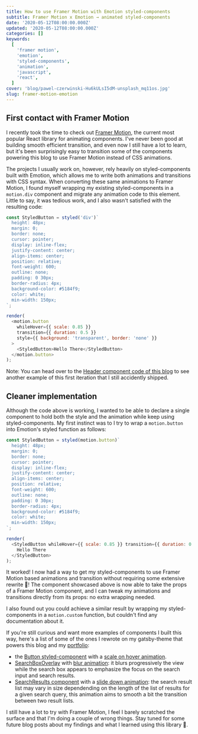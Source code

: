 ```yaml
---
title: How to use Framer Motion with Emotion styled-components
subtitle: Framer Motion x Emotion → animated styled-components
date: '2020-05-12T08:00:00.000Z'
updated: '2020-05-12T08:00:00.000Z'
categories: []
keywords:
  [
    'framer motion',
    'emotion',
    'styled-components',
    'animation',
    'javascript',
    'react',
  ]
cover: 'blog/pawel-czerwinski-Hu6kULsI5dM-unsplash_mq11os.jpg'
slug: framer-motion-emotion
---
```


## First contact with Framer Motion

I recently took the time to check out [Framer Motion](https://www.framer.com/motion/), the current most popular React library for animating components. I've never been good at building smooth efficient transition, and even now I still have a lot to learn, but it's been surprisingly easy to transition some of the components powering this blog to use Framer Motion instead of CSS animations.

The projects I usually work on, however, rely heavily on styled-components built with Emotion, which allows me to write both animations and transitions with CSS syntax.
When converting these same animations to Framer Motion, I found myself wrapping my existing styled-components in a `motion.div` component and migrate any animation code to this element. Little to say, it was tedious work, and I also wasn't satisfied with the resulting code:

```js live
const StyledButton = styled('div')`
  height: 48px;
  margin: 0;
  border: none;
  cursor: pointer;
  display: inline-flex;
  justify-content: center;
  align-items: center;
  position: relative;
  font-weight: 600;
  outline: none;
  padding: 0 30px;
  border-radius: 4px;
  background-color: #5184f9;
  color: white;
  min-width: 150px;
`;

render(
  <motion.button
    whileHover={{ scale: 0.85 }}
    transition={{ duration: 0.5 }}
    style={{ background: 'transparent', border: 'none' }}
  >
    <StyledButton>Hello There</StyledButton>
  </motion.button>
);
```

<Callout variant="info">

Note: You can head over to the [Header component code of this blog](https://github.com/MaximeHeckel/gatsby-theme-maximeheckel/commit/6445fcdbb76a49081b4391b42ec8a24e6c387315#diff-f56a115185fe156c022628a0ce949fadR27) to see another example of this first iteration that I still accidently shipped.

</Callout>

## Cleaner implementation

Although the code above is working, I wanted to be able to declare a single component to hold both the style and the animation while keep using styled-components. My first instinct was to I try to wrap a `motion.button` into Emotion's styled function as follows:

```js live
const StyledButton = styled(motion.button)`
  height: 48px;
  margin: 0;
  border: none;
  cursor: pointer;
  display: inline-flex;
  justify-content: center;
  align-items: center;
  position: relative;
  font-weight: 600;
  outline: none;
  padding: 0 30px;
  border-radius: 4px;
  background-color: #5184f9;
  color: white;
  min-width: 150px;
`;

render(
  <StyledButton whileHover={{ scale: 0.85 }} transition={{ duration: 0.5 }}>
    Hello There
  </StyledButton>
);
```

It worked! I now had a way to get my styled-components to use Framer Motion based animations and transition without requiring some extensive rewrite 🎉! The component showcased above is now able to take the props of a Framer Motion component, and I can tweak my animations and transitions directly from its props: no extra wrapping needed.

<Callout variant="info">

I also found out you could achieve a similar result by wrapping my styled-components in a `motion.custom` function, but couldn't find any documentation about it.

</Callout>

If you're still curious and want more examples of components I built this way, here's a list of some of the ones I rewrote on my gatsby-theme that powers this blog and my [portfolio](https://maximeheckel.com):

- the [Button styled-component](https://github.com/MaximeHeckel/gatsby-theme-maximeheckel/blob/master/src/components/Button/Button.tsx#L16) with a [scale on hover animation](https://github.com/MaximeHeckel/gatsby-theme-maximeheckel/blob/master/src/components/Button/Button.tsx#L155).
- [SearchBoxOverlay](https://github.com/MaximeHeckel/gatsby-theme-maximeheckel/blob/master/src/components/SearchBox/index.tsx#L389) with [blur animation](https://github.com/MaximeHeckel/gatsby-theme-maximeheckel/blob/master/src/components/SearchBox/index.tsx#L160): it blurs progressively the view while the search box appears to emphasize the focus on the search input and search results.
- [SearchResults component](https://github.com/MaximeHeckel/gatsby-theme-maximeheckel/blob/master/src/components/SearchBox/index.tsx#L332) with a [slide down animation](https://github.com/MaximeHeckel/gatsby-theme-maximeheckel/blob/master/src/components/SearchBox/index.tsx#L198): the search result list may vary in size dependending on the length of the list of results for a given search query, this animation aims to smooth a bit the transition between two result lists.

I still have a lot to try with Framer Motion, I feel I barely scratched the surface and that I'm doing a couple of wrong things. Stay tuned for some future blog posts about my findings and what I learned using this library 🙌.
